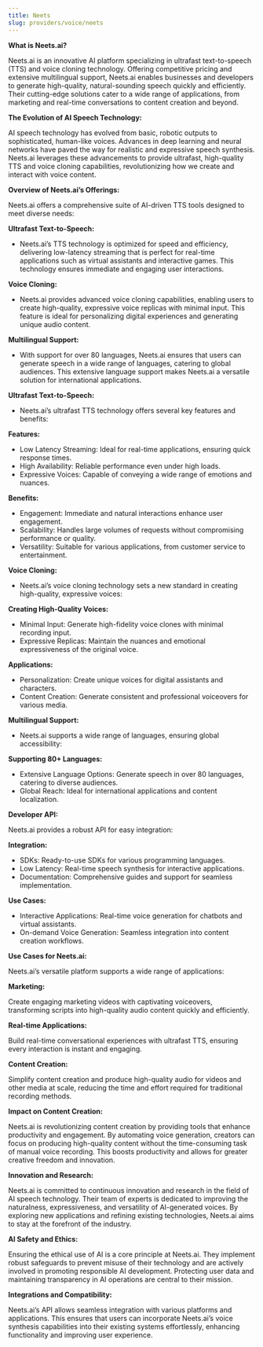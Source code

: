 ```yaml
---
title: Neets
slug: providers/voice/neets
---
```



**What is Neets.ai?**

Neets.ai is an innovative AI platform specializing in ultrafast text-to-speech (TTS) and voice cloning technology. Offering competitive pricing and extensive multilingual support, Neets.ai enables businesses and developers to generate high-quality, natural-sounding speech quickly and efficiently. Their cutting-edge solutions cater to a wide range of applications, from marketing and real-time conversations to content creation and beyond.

**The Evolution of AI Speech Technology:**

AI speech technology has evolved from basic, robotic outputs to sophisticated, human-like voices. Advances in deep learning and neural networks have paved the way for realistic and expressive speech synthesis. Neets.ai leverages these advancements to provide ultrafast, high-quality TTS and voice cloning capabilities, revolutionizing how we create and interact with voice content.

**Overview of Neets.ai’s Offerings:**

Neets.ai offers a comprehensive suite of AI-driven TTS tools designed to meet diverse needs:

**Ultrafast Text-to-Speech:**

- Neets.ai’s TTS technology is optimized for speed and efficiency, delivering low-latency streaming that is perfect for real-time applications such as virtual assistants and interactive games. This technology ensures immediate and engaging user interactions.


**Voice Cloning:**

- Neets.ai provides advanced voice cloning capabilities, enabling users to create high-quality, expressive voice replicas with minimal input. This feature is ideal for personalizing digital experiences and generating unique audio content.


**Multilingual Support:**

- With support for over 80 languages, Neets.ai ensures that users can generate speech in a wide range of languages, catering to global audiences. This extensive language support makes Neets.ai a versatile solution for international applications.

**Ultrafast Text-to-Speech:**

- Neets.ai’s ultrafast TTS technology offers several key features and benefits:

**Features:**

- Low Latency Streaming: Ideal for real-time applications, ensuring quick response times.
- High Availability: Reliable performance even under high loads.
- Expressive Voices: Capable of conveying a wide range of emotions and nuances.

**Benefits:**

- Engagement: Immediate and natural interactions enhance user engagement.
- Scalability: Handles large volumes of requests without compromising performance or quality.
- Versatility: Suitable for various applications, from customer service to entertainment.

**Voice Cloning:**

- Neets.ai’s voice cloning technology sets a new standard in creating high-quality, expressive voices:

**Creating High-Quality Voices:**

- Minimal Input: Generate high-fidelity voice clones with minimal recording input.
- Expressive Replicas: Maintain the nuances and emotional expressiveness of the original voice.

**Applications:**

- Personalization: Create unique voices for digital assistants and characters.
- Content Creation: Generate consistent and professional voiceovers for various media.

**Multilingual Support:**

- Neets.ai supports a wide range of languages, ensuring global accessibility:

**Supporting 80+ Languages:**

- Extensive Language Options: Generate speech in over 80 languages, catering to diverse audiences.
- Global Reach: Ideal for international applications and content localization.

**Developer API:**

Neets.ai provides a robust API for easy integration:


**Integration:**

- SDKs: Ready-to-use SDKs for various programming languages.
- Low Latency: Real-time speech synthesis for interactive applications.
- Documentation: Comprehensive guides and support for seamless implementation.

**Use Cases:**

- Interactive Applications: Real-time voice generation for chatbots and virtual assistants.
- On-demand Voice Generation: Seamless integration into content creation workflows.

**Use Cases for Neets.ai:**

Neets.ai’s versatile platform supports a wide range of applications:

**Marketing:**

Create engaging marketing videos with captivating voiceovers, transforming scripts into high-quality audio content quickly and efficiently.


**Real-time Applications:**

Build real-time conversational experiences with ultrafast TTS, ensuring every interaction is instant and engaging.


**Content Creation:**

Simplify content creation and produce high-quality audio for videos and other media at scale, reducing the time and effort required for traditional recording methods.

**Impact on Content Creation:**

Neets.ai is revolutionizing content creation by providing tools that enhance productivity and engagement. By automating voice generation, creators can focus on producing high-quality content without the time-consuming task of manual voice recording. This boosts productivity and allows for greater creative freedom and innovation.

**Innovation and Research:**

Neets.ai is committed to continuous innovation and research in the field of AI speech technology. Their team of experts is dedicated to improving the naturalness, expressiveness, and versatility of AI-generated voices. By exploring new applications and refining existing technologies, Neets.ai aims to stay at the forefront of the industry.

**AI Safety and Ethics:**

Ensuring the ethical use of AI is a core principle at Neets.ai. They implement robust safeguards to prevent misuse of their technology and are actively involved in promoting responsible AI development. Protecting user data and maintaining transparency in AI operations are central to their mission.

**Integrations and Compatibility:**

Neets.ai’s API allows seamless integration with various platforms and applications. This ensures that users can incorporate Neets.ai’s voice synthesis capabilities into their existing systems effortlessly, enhancing functionality and improving user experience.